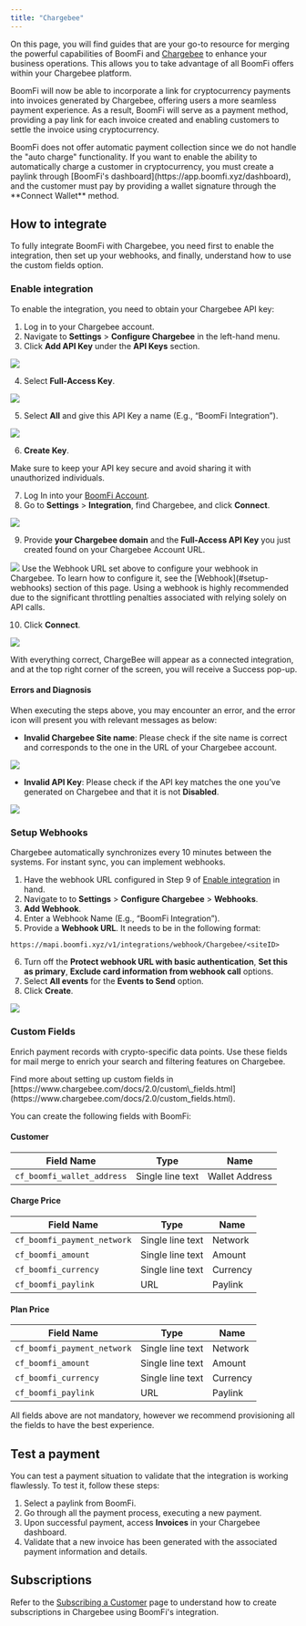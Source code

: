 ```yaml
---
title: "Chargebee"
---
```


On this page, you will find guides that are your go-to resource for merging the powerful capabilities of BoomFi and [Chargebee](https://www.chargebee.com/) to enhance your business operations. This allows you to take advantage of all BoomFi offers within your Chargebee platform.

BoomFi will now be able to incorporate a link for cryptocurrency payments into invoices generated by Chargebee, offering users a more seamless payment experience. As a result, BoomFi will serve as a payment method, providing a pay link for each invoice created and enabling customers to settle the invoice using cryptocurrency.

<Callout type="info" title="Autocharge">
  BoomFi does not offer automatic payment collection since we do not handle the "auto charge" functionality. If you want to enable the ability to automatically charge a customer in cryptocurrency, you must create a paylink through [BoomFi's dashboard](https://app.boomfi.xyz/dashboard), and the customer must pay by providing a wallet signature through the **Connect Wallet** method.
</Callout>

## How to integrate

To fully integrate BoomFi with Chargebee, you need first to enable the integration, then set up your webhooks, and finally, understand how to use the custom fields option.

### Enable integration

To enable the integration, you need to obtain your Chargebee API key:

1. Log in to your Chargebee account.
2. Navigate to **Settings** > **Configure Chargebee** in the left-hand menu.
3. Click **Add API Key** under the **API Keys** section.

<Image src="/media/docs/22f68ee-apikeysection.png"/>

4. Select **Full-Access Key**.

<Image src="/media/docs/185b926-Full-AccessKey.png)"/>

5. Select **All** and give this API Key a name (E.g., “BoomFi Integration”).

<Image src="/media/docs/8932ce3-accesskey-end.png"/>

6. **Create Key**.

<Callout type="warning">
  Make sure to keep your API key secure and avoid sharing it with unauthorized individuals.
</Callout>

7. Log In into your [BoomFi Account](https://app.boomfi.xyz/dashboard/).
8. Go to **Settings** > **Integration**, find Chargebee, and click **Connect**.

<Image src="/media/docs/1b6b892-boomfi-chargebee.png"/>

9. Provide **your Chargebee domain** and the **Full-Access API Key** you just created found on your Chargebee Account URL.

<Image src="/media/docs/5994fda-chargebee-configuration.png"/>

<Callout type="info" title="Webhook">
  Use the Webhook URL set above to configure your webhook in Chargebee. To learn how to configure it, see the [Webhook](#setup-webhooks) section of this page. Using a webhook is highly recommended due to the significant throttling penalties associated with relying solely on API calls.
</Callout>

10. Click **Connect**.

<Image src="/media/docs/48c54ef-chargebee-connected2.png"/>

With everything correct, ChargeBee will appear as a connected integration, and at the top right corner of the screen, you will receive a Success pop-up.

#### Errors and Diagnosis

When executing the steps above, you may encounter an error, and the error icon will present you with relevant messages as below:

* **Invalid Chargebee Site name**: Please check if the site name is correct and corresponds to the one in the URL of your Chargebee account.

<Image src="/media/docs/c254e00-InvalidChargebeeSitename.png"/>

* **Invalid API Key**: Please check if the API key matches the one you’ve generated on Chargebee and that it is not **Disabled**.

<Image src="/media/docs/94bf18b-InvalidAPIKey.png"/>

### Setup Webhooks

Chargebee automatically synchronizes every 10 minutes between the systems. For instant sync, you can implement webhooks.

1. Have the webhook URL configured in Step 9 of [Enable integration](#enable-integration) in hand.
2. Navigate to to **Settings** > **Configure Chargebee** > **Webhooks**.
3. **Add Webhook**.
4. Enter a Webhook Name (E.g., “BoomFi Integration”).
5. Provide a **Webhook URL**. It needs to be in the following format:

```
https://mapi.boomfi.xyz/v1/integrations/webhook/Chargebee/<siteID>
```

6. Turn off the **Protect webhook URL with basic authentication**, **Set this as primary**, **Exclude card information from webhook call** options.
7. Select **All events** for the **Events to Send** option.
8. Click **Create**.

<Image src="/media/docs/45ec2d1-create-webhook-chargebee.png"/>

### Custom Fields

Enrich payment records with crypto-specific data points. Use these fields for mail merge to enrich your search and filtering features on Chargebee.

<Callout type="info">
  Find more about setting up custom fields in [https://www.chargebee.com/docs/2.0/custom\_fields.html](https://www.chargebee.com/docs/2.0/custom_fields.html).
</Callout>

You can create the following fields with BoomFi:

#### Customer

| Field Name                 | Type             | Name           |
| -------------------------- | ---------------- | -------------- |
| `cf_boomfi_wallet_address` | Single line text | Wallet Address |

#### Charge Price

| Field Name                  | Type             | Name     |
| --------------------------- | ---------------- | -------- |
| `cf_boomfi_payment_network` | Single line text | Network  |
| `cf_boomfi_amount`          | Single line text | Amount   |
| `cf_boomfi_currency`        | Single line text | Currency |
| `cf_boomfi_paylink`         | URL              | Paylink  |

#### Plan Price

| Field Name                  | Type             | Name     |
| --------------------------- | ---------------- | -------- |
| `cf_boomfi_payment_network` | Single line text | Network  |
| `cf_boomfi_amount`          | Single line text | Amount   |
| `cf_boomfi_currency`        | Single line text | Currency |
| `cf_boomfi_paylink`         | URL              | Paylink  |

<Callout type="warning">
  All fields above are not mandatory, however we recommend provisioning all the fields to have the best experience.
</Callout>

## Test a payment

You can test a payment situation to validate that the integration is working flawlessly. To test it, follow these steps:

1. Select a paylink from BoomFi.
2. Go through all the payment process, executing a new payment.
3. Upon successful payment, access **Invoices** in your Chargebee dashboard.
4. Validate that a new invoice has been generated with the associated payment information and details.

## Subscriptions

Refer to the [Subscribing a Customer](/docs/subscribing-a-customer-with-chargebee) page to understand how to create subscriptions in Chargebee using BoomFi's integration.
